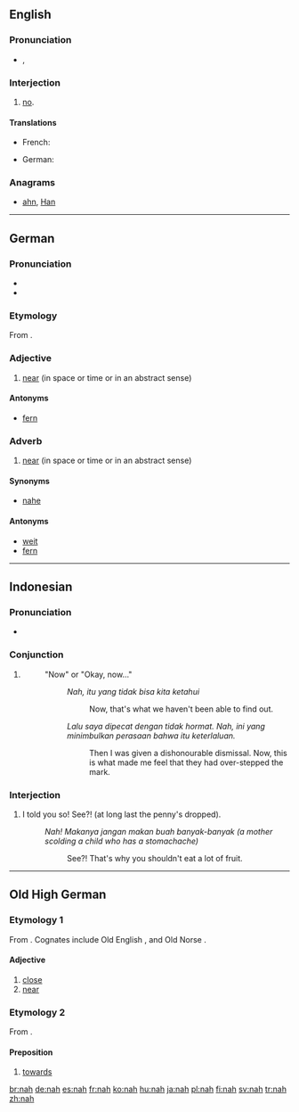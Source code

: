 ==English==

===Pronunciation===
* {{IPA|/næ/|/nɑ/}}, {{SAMPA|/n{/|/nA/}}

===Interjection===
{{en-interj}}

# {{informal}} [[no]].

====Translations====
{{trans-top|no}}
* French: {{t+|fr|nan}}
{{trans-mid}}
* German: {{t+|de|ne}}
{{trans-bottom}}

===Anagrams===
* [[ahn#English|ahn]], [[Han#English|Han]]

----

==German==

===Pronunciation===
* {{IPA|/naː/|lang=de}}
* {{audio|De-nah.ogg|audio}}

===Etymology===
From {{etyl|goh|de}} {{term|nah|nāh|lang=goh}}.

===Adjective===
{{infl|de|adjective}}

# [[near]] (in space or time or in an abstract sense)

====Antonyms====
* [[fern]]

===Adverb===
{{de-adv}}

# [[near]] (in space or time or in an abstract sense)

====Synonyms====
* [[nahe]]

====Antonyms====
* [[weit]]
* [[fern]] 

----

==Indonesian==

===Pronunciation===
* {{IPA|/nah/|lang=ms}}

===Conjunction===
{{infl|id|conjunction}}

#{{non-gloss definition|Used in a narrative or an argument. It appears at the beginning of a sentence and suggests that the previous part of the narrative or argument is complete and clear and that you are now about to move on to to the next part or next step. The following are the closest equivalents in English.}}
#: "Now" or "Okay, now..."
#:: ''Nah, itu yang tidak bisa kita ketahui''
#::: Now, that's what we haven't been able to find out.
#:: ''Lalu saya dipecat dengan tidak hormat. Nah, ini yang minimbulkan perasaan bahwa itu keterlaluan.''
#::: Then I was given a dishonourable dismissal. Now, this is what made me feel that they had over-stepped the mark.

===Interjection===
{{infl|id|interjection}}

# I told you so! See?! (at long last the penny's dropped).
#: ''Nah! Makanya jangan makan buah banyak-banyak (a mother scolding a child who has a stomachache)''
#:: See?! That's why you shouldn't eat a lot of fruit.

----

==Old High German==

===Etymology 1===
From {{proto|Germanic|nēhw|lang=goh}}.  Cognates include Old English {{term|neh|nēh|lang=ang}}, {{term|neah|nēah|lang=ang}} and Old Norse {{term|ná|lang=non}}.

====Adjective====
{{infl|goh|adjective|head=nāh}}

# [[close]]
# [[near]]

===Etymology 2===
From {{proto|Germanic|nēhwiz|lang=goh}}.

====Preposition====
{{infl|goh|preposition|head=nāh|takes dative}}

# [[towards]]

[[br:nah]]
[[de:nah]]
[[es:nah]]
[[fr:nah]]
[[ko:nah]]
[[hu:nah]]
[[ja:nah]]
[[pl:nah]]
[[fi:nah]]
[[sv:nah]]
[[tr:nah]]
[[zh:nah]]